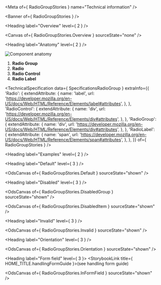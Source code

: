 
<Meta of={ RadioGroupStories } name="Technical information" />

<Banner of={ RadioGroupStories } />

<Heading label="Overview" level={ 2 } />

<Canvas of={ RadioGroupStories.Overview } sourceState="none" />

<Heading label="Anatomy" level={ 2 } />

![Component anatomy](./base-assets/components/radio-group/anatomy-tech.png "Component anatomy")

1. **Radio Group**
2. **Radio**
3. **Radio Control**
4. **Radio Label**

<TechnicalSpecification
  data={ SpecificationsRadioGroup }
  extraInfo={{
    'Radio': {
      extendAttribute: {
        name: 'label',
        url: 'https://developer.mozilla.org/en-US/docs/Web/HTML/Reference/Elements/label#attributes',
      },
    },
    'RadioControl': {
      extendAttribute: {
        name: 'div',
        url: 'https://developer.mozilla.org/en-US/docs/Web/HTML/Reference/Elements/div#attributes',
      },
    },
    'RadioGroup': {
      extendAttribute: {
        name: 'div',
        url: 'https://developer.mozilla.org/en-US/docs/Web/HTML/Reference/Elements/div#attributes',
      },
    },
    'RadioLabel': {
      extendAttribute: {
        name: 'span',
        url: 'https://developer.mozilla.org/en-US/docs/Web/HTML/Reference/Elements/span#attributes',
      },
    },
  }}
  of={ RadioGroupStories } />

<Heading label="Examples" level={ 2 } />

<Heading label="Default" level={ 3 } />

<OdsCanvas of={ RadioGroupStories.Default } sourceState="shown" />

<Heading label="Disabled" level={ 3 } />

<OdsCanvas of={ RadioGroupStories.DisabledGroup } sourceState="shown" />

<OdsCanvas of={ RadioGroupStories.DisabledItem } sourceState="shown" />

<Heading label="Invalid" level={ 3 } />

<OdsCanvas of={ RadioGroupStories.Invalid } sourceState="shown" />

<Heading label="Orientation" level={ 3 } />

<OdsCanvas of={ RadioGroupStories.Orientation } sourceState="shown" />

<Heading label="Form field" level={ 3 }>
  <StorybookLink title={ HOME_TITLE.handlingFormGuide }>(see handling form guide)</StorybookLink>
</Heading>

<OdsCanvas of={ RadioGroupStories.InFormField } sourceState="shown" />

